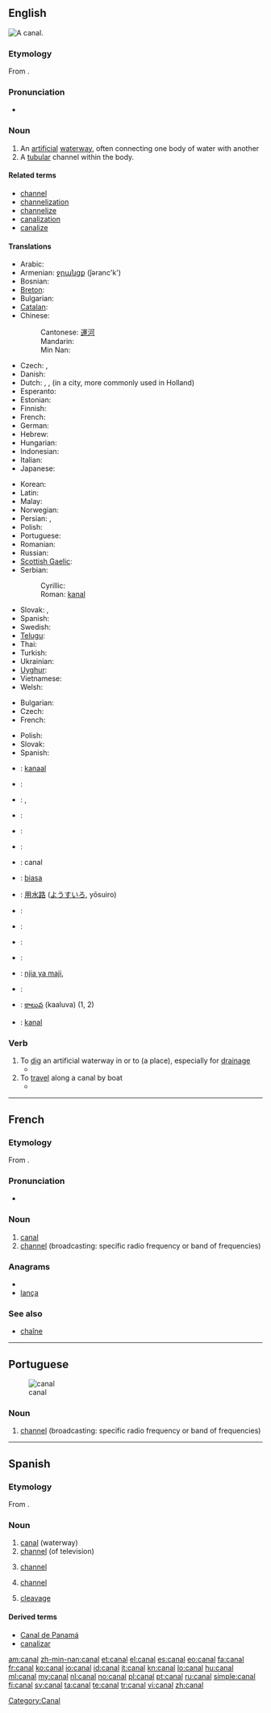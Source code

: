 ==English==
[[Image:Mittellandkanal near minden germany.jpg|thumb|right|A canal.]]
{{wikipedia}}

===Etymology===
From {{etyl|la}} {{term|canalis|canālis|channel; canal|lang=la}}.

===Pronunciation===
* {{audio|En-uk-canal.ogg|Audio (UK)}}

===Noun===
{{en-noun}}

# An [[artificial]] [[waterway]], often connecting one body of water with another
# A [[tubular]] channel within the body.

====Related terms====
* [[channel]]
* [[channelization]]
* [[channelize]]
* [[canalization]]
* [[canalize]]

====Translations====

{{trans-top|artificial waterway}}
* Arabic: {{t-|ar|قناة|f|alt=قَنَاة|tr=qanā}}
* Armenian: [[ջրանցք]] (ǰəranc'k')
* Bosnian: {{t-|bs|kanal|m}}
* [[Breton]]: {{t-|br|kanol|xs=Breton}}
* Bulgarian: {{t+|bg|канал|m}}
* [[Catalan]]: {{t-|ca|canal|m}}
* Chinese:
*: Cantonese: [[運河]]
*: Mandarin: {{t-|cmn|运河|tr=yùnhé|sc=Hani}}
*: Min Nan: {{t-|nan|ūn-hô|xs=Min Nan}}
* Czech: {{t-|cs|kanál|m}}, {{t-|cs|průplav|m}}
* Danish: {{t-|da|kanal}}
* Dutch: {{t+|nl|kanaal|n}}, {{t+|nl|vaart|f}}, {{t-|nl|gracht|f}} (in a city, more commonly used in Holland)
* Esperanto: {{t|eo|kanalo|xs=Esperanto}}
* Estonian: {{t-|et|kanal}}
* Finnish: {{t+|fi|kanava}}
* French: {{t+|fr|canal|m}}
* German: {{t+|de|Kanal|m}}
* Hebrew: {{t-|he|תעלה|f|tr=te'ala}}
* Hungarian: {{t+|hu|csatorna}}
* Indonesian: {{t-|id|kanal|xs=Indonesian}}
* Italian: {{t+|it|canale|m}}
* Japanese: {{t-|ja|運河|tr=うんが, unga}}
{{trans-mid}}
* Korean: {{t-|ko|운하|tr=unha|sc=Hang}}
* Latin: {{t-|la|fossa|f}}
* Malay: {{t-|ms|terusan|xs=Malay}}
* Norwegian: {{t+|no|kanal}}
* Persian: {{t+|fa|کانال|tr=kānāl|xs=Persian}}, {{t+|fa|آبراه|tr=ābrāh|xs=Persian}}
* Polish: {{t+|pl|kanał|m}}
* Portuguese: {{t+|pt|canal|m}}
* Romanian: {{t-|ro|canal|m}}
* Russian: {{t+|ru|канал|m|tr=kanál}}
* [[Scottish Gaelic]]: {{t-|gd|canàl|m|xs=Scottish Gaelic}}
* Serbian:
*: Cyrillic: {{t-|sr|канал|m|sc=Cyrl}}
*: Roman: [[kanal]] {{m}}
* Slovak: {{t-|sk|kanál|m}}, {{t-|sk|prieplav}}
* Spanish: {{t+|es|canal|m}}
* Swedish: {{t+|sv|kanal|c}}
* [[Telugu]]: {{t+|te|కాలువ}}
* Thai: {{t-|th|คลอง|tr=klong}}
* Turkish: {{t+|tr|ark}}
* Ukrainian: {{t+|uk|канал|m|xs=Ukrainian}}
* [[Uyghur]]: {{ug-Arab|[[قانلا]]}}
* Vietnamese: {{t-|vi|kênh đào|xs=Vietnamese}}
* Welsh: {{t-|cy|camlas|xs=Welsh}}
{{trans-bottom}}

{{trans-top|a tubular channel within the body}}
* Bulgarian: {{t+|bg|канал|m}}
* Czech: {{t-|cs|kanálek|m}}
* French: {{t+|fr|canal|m}}
{{trans-mid}}
* Polish: {{t+|pl|przewód|m}}
* Slovak: {{t-|sk|kanálok|m}}
* Spanish: {{t+|es|canal|m|f}}
{{trans-bottom}}

{{checktrans-top}}
* {{ttbc|af}}: [[kanaal]]
* {{ttbc|nds-nl}}: {{tø|nds-nl|knoal}}
* {{ttbc|gl}}: {{t-|gl|Canle|xs=Galician}}, {{t-|gl|canle|xs=Galician}}
* {{ttbc|pdc}}: {{tø|pdc|kanaal}}
* {{ttbc|hi}}: {{t-|hi|नहर|xs=Hindi}}
* {{ttbc|is}}: {{t+|is|skurður}}
* {{ttbc|ia}}: canal
* {{ttbc|zai}}: [[biasa]]
* {{ttbc|ja}}: [[用水路]] ([[ようすいろ]], yōsuiro)
{{trans-mid}}
* {{ttbc|ku}}: {{t-|ku|cok}}
* {{ttbc|mk}}: {{t-|mk|канал|m|tr=kanál}}
* {{ttbc|nn}}: {{t-|nn|kanal|xs=Norwegian Nynorsk}}
* {{ttbc|sgs}}: {{tø|sgs|kanals}}
* {{ttbc|sw}}: [[njia ya maji]], {{t+|sw|mfereji|xs=Swahili}}
* {{ttbc|ta}}: {{t-|ta|கால்வாய்|xs=Tamil}}
* {{ttbc|te}}: [[కాలువ]] (kaaluva) (1, 2)
* {{ttbc|tr}}: [[kanal]]
{{trans-bottom}}

===Verb===
{{en-verb|canals|'''[[canaling]]''' or '''[[canalling]]'''|'''[[canaled]]''' or '''[[canalled]]'''}}

# To [[dig]] an artificial waterway in or to (a place), especially for [[drainage]]
#* {{quote-book|year=1968|title=Proceedings|author=Louisiana State University|page=165|url=http://books.google.com/books?id=AcUYAQAAIAAJ
|passage= In the mangrove-type salt marsh, the entire marsh must be '''canaled''' or impounded. }}
# To [[travel]] along a canal by boat
#* {{quote-book|year=1905|author=William Yoast Morgan|title=A Journey of a Jayhawker|page=211|pageurl=http://books.google.com/books?id=vTELAAAAYAAJ&pg=PA211
|passage=Near Rotterdam we '''canalled''' by Delfthaven.}}

----

==French==

===Etymology===
From {{etyl|la|fr}} {{term|canalis|canālis|channel; canal|lang=la}}.

===Pronunciation===
* {{audio|Fr-canal.ogg|audio}}

===Noun===
{{fr-noun|m|plural=canaux}}

# [[#English|canal]]
# [[channel]] (broadcasting: specific radio frequency or band of frequencies)

===Anagrams===
* {{alphagram|aacln}}
* [[lança#French|lança]]

===See also===
* [[chaîne]]

[[Category:Canal]]

----

==Portuguese==
{{wikipedia|lang=pt}}
[[Image:Mittellandkanal near minden germany.jpg|thumb|canal]]

===Noun===
{{infl|pt|noun|g=m}}

# [[channel]] (broadcasting: specific radio frequency or band of frequencies)

{{tbot entry|Portuguese|channel|2008|April|pt}}

----

==Spanish==

===Etymology===
From {{etyl|la|es}} {{term|canalis|canālis|channel; canal|lang=la}}.

===Noun===
{{es-noun-m|p=canales}}

# [[#English|canal]] (waterway)
# [[channel]] (of television)
# {{communication|lang=es}} [[channel]]
# {{chemistry|lang=es}} [[channel]]
# [[cleavage]]

====Derived terms====
* [[Canal de Panamá]]
* [[canalizar]]

[[am:canal]]
[[zh-min-nan:canal]]
[[et:canal]]
[[el:canal]]
[[es:canal]]
[[eo:canal]]
[[fa:canal]]
[[fr:canal]]
[[ko:canal]]
[[io:canal]]
[[id:canal]]
[[it:canal]]
[[kn:canal]]
[[lo:canal]]
[[hu:canal]]
[[ml:canal]]
[[my:canal]]
[[nl:canal]]
[[no:canal]]
[[pl:canal]]
[[pt:canal]]
[[ru:canal]]
[[simple:canal]]
[[fi:canal]]
[[sv:canal]]
[[ta:canal]]
[[te:canal]]
[[tr:canal]]
[[vi:canal]]
[[zh:canal]]